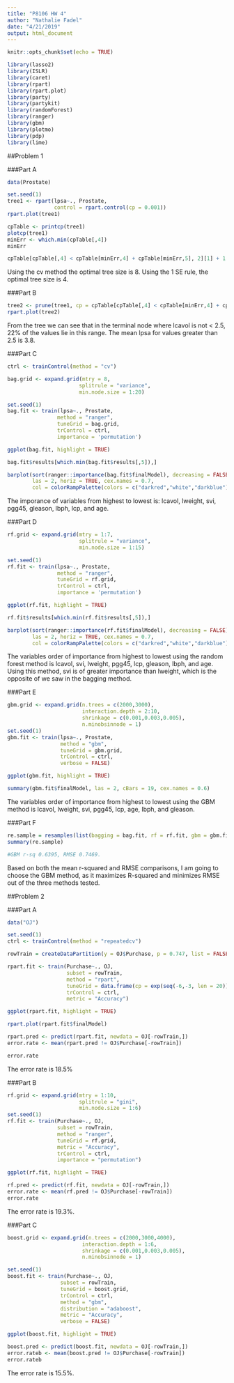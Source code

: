 ```yaml
---
title: "P8106 HW 4"
author: "Nathalie Fadel"
date: "4/21/2019"
output: html_document
---
```


```r
knitr::opts_chunk$set(echo = TRUE)
```

```r
library(lasso2)
library(ISLR)
library(caret)
library(rpart)
library(rpart.plot)
library(party)
library(partykit)
library(randomForest)
library(ranger)
library(gbm)
library(plotmo)
library(pdp)
library(lime)
```

##Problem 1

###Part A
```r
data(Prostate)

set.seed(1)
tree1 <- rpart(lpsa~., Prostate, 
               control = rpart.control(cp = 0.001))
rpart.plot(tree1)

cpTable <- printcp(tree1)
plotcp(tree1)
minErr <- which.min(cpTable[,4])
minErr

cpTable[cpTable[,4] < cpTable[minErr,4] + cpTable[minErr,5], 2][1] + 1 

```
Using the cv method the optimal tree size is 8. Using the 1 SE rule, the optimal tree size is 4.

###Part B
```r
tree2 <- prune(tree1, cp = cpTable[cpTable[,4] < cpTable[minErr,4] + cpTable[minErr,5], 1][1])
rpart.plot(tree2)

```
From the tree we can see that in the terminal node where lcavol is not < 2.5, 22% of the values lie in this range. The mean lpsa for values greater than 2.5 is 3.8.

###Part C
```r
ctrl <- trainControl(method = "cv")

bag.grid <- expand.grid(mtry = 8,
                       splitrule = "variance",
                       min.node.size = 1:20)

set.seed(1)
bag.fit <- train(lpsa~., Prostate, 
                method = "ranger",
                tuneGrid = bag.grid,
                trControl = ctrl,
                importance = 'permutation')

ggplot(bag.fit, highlight = TRUE)

bag.fit$results[which.min(bag.fit$results[,5]),]

barplot(sort(ranger::importance(bag.fit$finalModel), decreasing = FALSE), 
        las = 2, horiz = TRUE, cex.names = 0.7,
        col = colorRampPalette(colors = c("darkred","white","darkblue"))(19))

```
  
The imporance of variables from highest to lowest is: lcavol, lweight, svi, pgg45, gleason, lbph, lcp, and age.
  
###Part D
```r
rf.grid <- expand.grid(mtry = 1:7,
                       splitrule = "variance",
                       min.node.size = 1:15)

set.seed(1)
rf.fit <- train(lpsa~., Prostate, 
                method = "ranger",
                tuneGrid = rf.grid,
                trControl = ctrl,
                importance = 'permutation')

ggplot(rf.fit, highlight = TRUE)

rf.fit$results[which.min(rf.fit$results[,5]),]

barplot(sort(ranger::importance(rf.fit$finalModel), decreasing = FALSE), 
        las = 2, horiz = TRUE, cex.names = 0.7,
        col = colorRampPalette(colors = c("darkred","white","darkblue"))(19))

```

The variables order of importance from highest to lowest using the random forest method is lcavol, svi, lweight, pgg45, lcp, gleason, lbph, and age. Using this method, svi is of greater importance than lweight, which is the opposite of we saw in the bagging method.

###Part E
```r
gbm.grid <- expand.grid(n.trees = c(2000,3000),
                        interaction.depth = 2:10,
                        shrinkage = c(0.001,0.003,0.005),
                        n.minobsinnode = 1)
set.seed(1)
gbm.fit <- train(lpsa~., Prostate, 
                 method = "gbm",
                 tuneGrid = gbm.grid,
                 trControl = ctrl,
                 verbose = FALSE)

ggplot(gbm.fit, highlight = TRUE)

summary(gbm.fit$finalModel, las = 2, cBars = 19, cex.names = 0.6)

```
The variables order of importance from highest to lowest using the GBM method is lcavol, lweight, svi, pgg45, lcp, age, lbph, and gleason.

###Part F
```r
re.sample = resamples(list(bagging = bag.fit, rf = rf.fit, gbm = gbm.fit))
summary(re.sample)

#GBM r-sq 0.6395, RMSE 0.7469.
```
Based on both the mean r-squared and RMSE comparisons, I am going to choose the GBM method, as it maximizes R-squared and minimizes RMSE out of the three methods tested.


##Problem 2

###Part A
```r
data("OJ")

set.seed(1)
ctrl <- trainControl(method = "repeatedcv")

rowTrain = createDataPartition(y = OJ$Purchase, p = 0.747, list = FALSE)

rpart.fit <- train(Purchase~., OJ, 
                   subset = rowTrain,
                   method = "rpart",
                   tuneGrid = data.frame(cp = exp(seq(-6,-3, len = 20))),
                   trControl = ctrl,
                   metric = "Accuracy")

ggplot(rpart.fit, highlight = TRUE)

rpart.plot(rpart.fit$finalModel)

rpart.pred <- predict(rpart.fit, newdata = OJ[-rowTrain,])
error.rate <- mean(rpart.pred != OJ$Purchase[-rowTrain])

error.rate

```
The error rate is 18.5%

###Part B
```r
rf.grid <- expand.grid(mtry = 1:10,
                       splitrule = "gini",
                       min.node.size = 1:6)
set.seed(1)
rf.fit <- train(Purchase~., OJ, 
                subset = rowTrain,
                method = "ranger",
                tuneGrid = rf.grid,
                metric = "Accuracy",
                trControl = ctrl,
                importance = "permutation")

ggplot(rf.fit, highlight = TRUE)

rf.pred <- predict(rf.fit, newdata = OJ[-rowTrain,])
error.rate <- mean(rf.pred != OJ$Purchase[-rowTrain])
error.rate


```
The error rate is 19.3%.

###Part C
```r
boost.grid <- expand.grid(n.trees = c(2000,3000,4000),
                        interaction.depth = 1:6,
                        shrinkage = c(0.001,0.003,0.005),
                        n.minobsinnode = 1)

set.seed(1)
boost.fit <- train(Purchase~., OJ, 
                 subset = rowTrain, 
                 tuneGrid = boost.grid,
                 trControl = ctrl,
                 method = "gbm",
                 distribution = "adaboost",
                 metric = "Accuracy",
                 verbose = FALSE)

ggplot(boost.fit, highlight = TRUE)

boost.pred <- predict(boost.fit, newdata = OJ[-rowTrain,])
error.rateb <- mean(boost.pred != OJ$Purchase[-rowTrain])
error.rateb


```
The error rate is 15.5%.